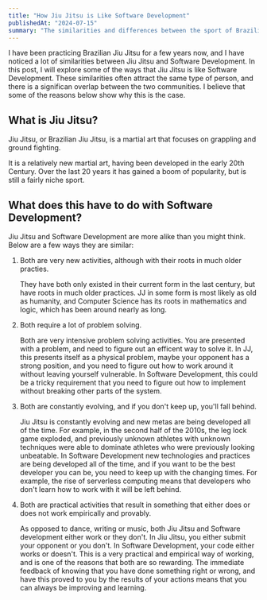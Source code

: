 ```yaml
---
title: "How Jiu Jitsu is Like Software Development"
publishedAt: "2024-07-15"
summary: "The similarities and differences between the sport of Brazilian Jiu Jitsu and the field of software development."
---
```


I have been practicing Brazilian Jiu Jitsu for a few years now, and I have noticed a lot of similarities between Jiu Jitsu and Software Development. In this post, I will explore some of the ways that Jiu Jitsu is like Software Development. These similarities often attract the same type of person, and there is a significan overlap between the two communities. I believe that some of the reasons below show why this is the case.

## What is Jiu Jitsu?

Jiu Jitsu, or Brazilian Jiu Jitsu, is a martial art that focuses on grappling and ground fighting.

It is a relatively new martial art, having been developed in the early 20th Century. Over the last 20 years it has gained a boom of popularity, but is still a fairly niche sport.

## What does this have to do with Software Development?

Jiu Jitsu and Software Development are more alike than you might think. Below are a few ways they are similar:

1. Both are very new activities, although with their roots in much older practies.

   They have both only existed in their current form in the last century, but have roots in much older practices. JJ in some form is most likely as old as humanity, and Computer Science has its roots in mathematics and logic, which has been around nearly as long.

2. Both require a lot of problem solving.

   Both are very intensive problem solving activities. You are presented with a problem, and need to figure out an efficent way to solve it. In JJ, this presents itself as a physical problem, maybe your opponent has a strong position, and you need to figure out how to work around it without leaving yourself vulnerable. In Software Development, this could be a tricky requirement that you need to figure out how to implement without breaking other parts of the system.

3. Both are constantly evolving, and if you don't keep up, you'll fall behind.

   Jiu Jitsu is constantly evolving and new metas are being developed all of the time. For example, in the second half of the 2010s, the leg lock game exploded, and previously unknown athletes with unknown techniques were able to dominate athletes who were previously looking unbeatable. In Software Development new technologies and practices are being developed all of the time, and if you want to be the best developer you can be, you need to keep up with the changing times. For example, the rise of serverless computing means that developers who don't learn how to work with it will be left behind.

4. Both are practical activities that result in something that either does or does not work empirically and provably.

   As opposed to dance, writing or music, both Jiu Jitsu and Software development either work or they don't. In Jiu Jitsu, you either submit your opponent or you don't. In Software Development, your code either works or doesn't. This is a very practical and empirical way of working, and is one of the reasons that both are so rewarding. The immediate feedback of knowing that you have done something right or wrong, and have this proved to you by the results of your actions means that you can always be improving and learning.
